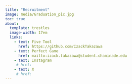 ```yaml
---
title: "Recruitment"
image: media/Graduation_pic.jpg
toc: true
about:
  template: trestles
  image-width: 17em
  links: 
    - text: Five Tool
      href: https://github.com/IzackTakazawa
    - text: Perfect Game
      href: mailto:izack.takazawa@student.chaminade.edu
    - text: Instagram
     # href:
    - text: X
     # href:
---
```


